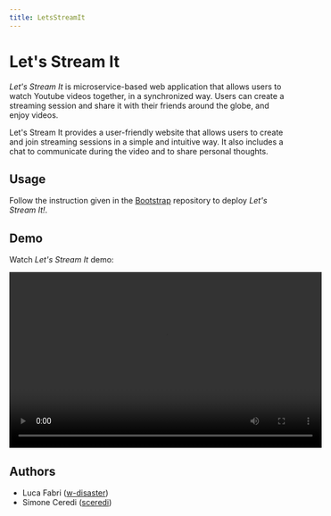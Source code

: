 ```yaml
---
title: LetsStreamIt
---
```

# Let's Stream It

*Let's Stream It* is microservice-based web application that allows users to watch Youtube videos together, in a synchronized way.
Users can create a streaming session and share it with their friends around the globe, and enjoy videos.

Let's Stream It provides a user-friendly website that allows users to create and join streaming sessions in a simple and intuitive way.
It also includes a chat to communicate during the video and to share personal thoughts.


## Usage

Follow the instruction given in the [Bootstrap](https://github.com/LetsStreamIt/bootstrap) repository to deploy *Let's Stream It!*.

## Demo

Watch *Let's Stream It* demo:

<video width="560" height="315" controls>
    <source src="/documentation/video/demo.mp4" type="video/mp4" />
</video>

## Authors

- Luca Fabri ([w-disaster](https://github.com/w-disaster))
- Simone Ceredi ([sceredi](https://github.com/sceredi))